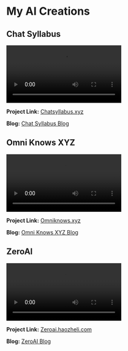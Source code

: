# My AI Creations

## Chat Syllabus

<Video
  src="https://cdn.haozheli.com/chatsyllabus.mp4"
  alt="Chat Syllabus 封面视频"
  caption="Chat Syllabus 更智能的学习"
/>

**Project Link:** [Chatsyllabus.xyz](https://chatsyllabus.xyz)

**Blog:** [Chat Syllabus Blog](https://haozhe.li/blog/chatsyllabus)

## Omni Knows XYZ

<Video
  src="https://cdn.haozheli.com/omniknowsxyz.mp4"
  alt="Omni 封面视频"
  caption="Omni Knows XYZ"
/>

**Project Link:** [Omniknows.xyz](https://omniknows.xyz)

**Blog:** [Omni Knows XYZ Blog](https://haozhe.li/blog/omniknowsxyz)

## ZeroAI

<Video
  src="https://cdn.haozheli.com/zeroai.mp4"
  alt="Zero AI"
  caption="Smart AI Detector"
/>

**Project Link:** [Zeroai.haozheli.com](https://zeroai.haozheli.com)

**Blog:** [ZeroAI Blog](https://haozhe.li/blog/zeroai)
